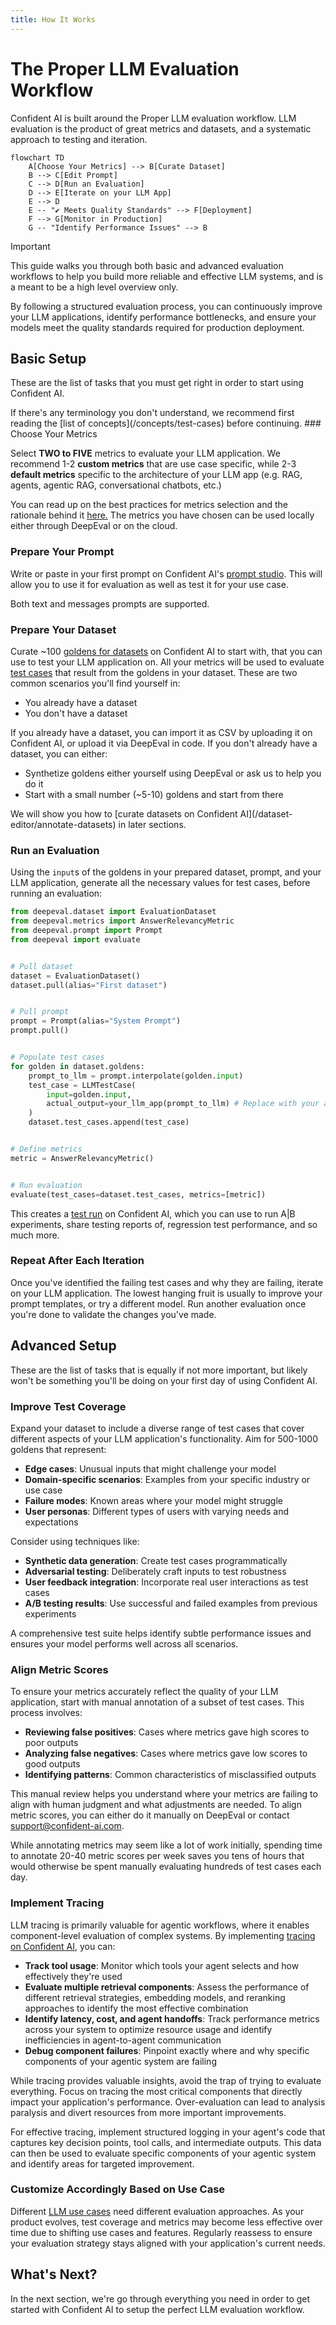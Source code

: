 ```yaml
---
title: How It Works
---
```



# The Proper LLM Evaluation Workflow

Confident AI is built around the Proper LLM evaluation workflow. LLM evaluation is the product of great metrics and datasets, and a systematic approach to testing and iteration.

```mermaid
flowchart TD
    A[Choose Your Metrics] --> B[Curate Dataset]
    B --> C[Edit Prompt]
    C --> D[Run an Evaluation]
    D --> E[Iterate on your LLM App]
    E --> D
    E -- "✔️ Meets Quality Standards" --> F[Deployment]
    F --> G[Monitor in Production]
    G -- "Identify Performance Issues" --> B
```

> [!IMPORTANT]
>
> This guide walks you through both basic and advanced evaluation workflows to help you build more reliable and effective LLM systems, and is a meant to be a high level overview only.

By following a structured evaluation process, you can continuously improve your LLM applications, identify performance bottlenecks, and ensure your models meet the quality standards required for production deployment.

## Basic Setup

These are the list of tasks that you must get right in order to start using Confident AI.

<Callout>
  If there's any terminology you don't understand, we recommend first reading
  the [list of concepts](/concepts/test-cases) before continuing.
</Callout>

<Steps>
### Choose Your Metrics

Select **TWO to FIVE** metrics to evaluate your LLM application. We recommend 1-2 **custom metrics** that are use case specific, while 2-3 **default metrics** specific to the architecture of your LLM app (e.g. RAG, agents, agentic RAG, conversational chatbots, etc.)

You can read up on the best practices for metrics selection and the rationale behind it [here.](/concepts/metrics#choosing-the-right-metrics) The metrics you have chosen can be used locally either through DeepEval or on the cloud.

### Prepare Your Prompt

Write or paste in your first prompt on Confident AI's [prompt studio](/prompt-management/introduction). This will allow you to use it for evaluation as well as test it for your use case.

Both text and messages prompts are supported.

### Prepare Your Dataset

Curate ~100 [goldens for datasets](/concepts/datasets) on Confident AI to start with, that you can use to test your LLM application on. All your metrics will be used to evaluate [test cases](/concepts/test-cases) that result from the goldens in your dataset. These are two common scenarios you'll find yourself in:

- You already have a dataset
- You don't have a dataset

If you already have a dataset, you can import it as CSV by uploading it on Confident AI, or upload it via DeepEval in code. If you don't already have a dataset, you can either:

- Synthetize goldens either yourself using DeepEval or ask us to help you do it
- Start with a small number (~5-10) goldens and start from there

<Callout type="warning">
  We will show you how to [curate datasets on Confident
  AI](/dataset-editor/annotate-datasets) in later sections.
</Callout>

### Run an Evaluation

Using the `input`s of the goldens in your prepared dataset, prompt, and your LLM application, generate all the necessary values for test cases, before running an evaluation:

```python showLineNumbers copy
from deepeval.dataset import EvaluationDataset
from deepeval.metrics import AnswerRelevancyMetric
from deepeval.prompt import Prompt
from deepeval import evaluate


# Pull dataset
dataset = EvaluationDataset()
dataset.pull(alias="First dataset")


# Pull prompt
prompt = Prompt(alias="System Prompt")
prompt.pull()


# Populate test cases
for golden in dataset.goldens:
    prompt_to_llm = prompt.interpolate(golden.input)
    test_case = LLMTestCase(
        input=golden.input,
        actual_output=your_llm_app(prompt_to_llm) # Replace with your app
    )
    dataset.test_cases.append(test_case)


# Define metrics
metric = AnswerRelevancyMetric()


# Run evaluation
evaluate(test_cases=dataset.test_cases, metrics=[metric])
```

This creates a [test run](/concepts/test-runs) on Confident AI, which you can use to run A|B experiments, share testing reports of, regression test performance, and so much more.

### Repeat After Each Iteration

Once you've identified the failing test cases and why they are failing, iterate on your LLM application. The lowest hanging fruit is usually to improve your prompt templates, or try a different model. Run another evaluation once you're done to validate the changes you've made.

</Steps>

## Advanced Setup

These are the list of tasks that is equally if not more important, but likely won't be something you'll be doing on your first day of using Confident AI.

<Steps>

### Improve Test Coverage

Expand your dataset to include a diverse range of test cases that cover different aspects of your LLM application's functionality. Aim for 500-1000 goldens that represent:

- **Edge cases**: Unusual inputs that might challenge your model
- **Domain-specific scenarios**: Examples from your specific industry or use case
- **Failure modes**: Known areas where your model might struggle
- **User personas**: Different types of users with varying needs and expectations

Consider using techniques like:

- **Synthetic data generation**: Create test cases programmatically
- **Adversarial testing**: Deliberately craft inputs to test robustness
- **User feedback integration**: Incorporate real user interactions as test cases
- **A/B testing results**: Use successful and failed examples from previous experiments

A comprehensive test suite helps identify subtle performance issues and ensures your model performs well across all scenarios.

### Align Metric Scores

To ensure your metrics accurately reflect the quality of your LLM application, start with manual annotation of a subset of test cases. This process involves:

- **Reviewing false positives**: Cases where metrics gave high scores to poor outputs
- **Analyzing false negatives**: Cases where metrics gave low scores to good outputs
- **Identifying patterns**: Common characteristics of misclassified outputs

This manual review helps you understand where your metrics are failing to align with human judgment and what adjustments are needed. To align metric scores, you can either do it manually on DeepEval or contact support@confident-ai.com.

<Callout type="info">
  While annotating metrics may seem like a lot of work initially, spending time
  to annotate 20-40 metric scores per week saves you tens of hours that would
  otherwise be spent manually evaluating hundreds of test cases each day.
</Callout>

### Implement Tracing

LLM tracing is primarily valuable for agentic workflows, where it enables component-level evaluation of complex systems. By implementing [tracing on Confident AI](/llm-tracing/introduction), you can:

- **Track tool usage**: Monitor which tools your agent selects and how effectively they're used
- **Evaluate multiple retrieval components**: Assess the performance of different retrieval strategies, embedding models, and reranking approaches to identify the most effective combination
- **Identify latency, cost, and agent handoffs**: Track performance metrics across your system to optimize resource usage and identify inefficiencies in agent-to-agent communication
- **Debug component failures**: Pinpoint exactly where and why specific components of your agentic system are failing

<Callout type="warning">
  While tracing provides valuable insights, avoid the trap of trying to evaluate
  everything. Focus on tracing the most critical components that directly impact
  your application's performance. Over-evaluation can lead to analysis paralysis
  and divert resources from more important improvements.
</Callout>

For effective tracing, implement structured logging in your agent's code that captures key decision points, tool calls, and intermediate outputs. This data can then be used to evaluate specific components of your agentic system and identify areas for targeted improvement.

### Customize Accordingly Based on Use Case

Different [LLM use cases](/llm-use-cases) need different evaluation approaches. As your product evolves, test coverage and metrics may become less effective over time due to shifting use cases and features. Regularly reassess to ensure your evaluation strategy stays aligned with your application's current needs.

</Steps>

## What's Next?

In the next section, we're go through everything you need in order to get started with Confident AI to setup the perfect LLM evaluation workflow.
